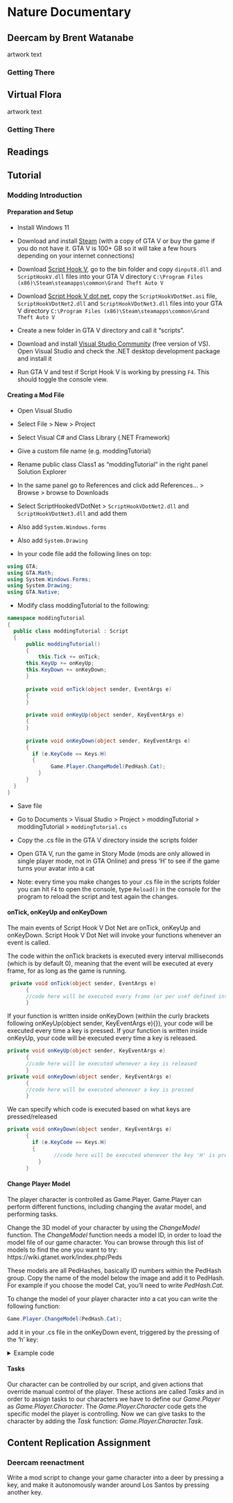 # Nature Documentary

## Deercam by Brent Watanabe

artwork text

### Getting There


## Virtual Flora

artwork text

### Getting There

## Readings

## Tutorial

### Modding Introduction 

#### Preparation and Setup

+ Install Windows 11

+ Download and install [Steam](https://store.steampowered.com/about/) (with a copy of GTA V or buy the game if you do not have it. GTA V is 100+ GB so it will take a few hours depending on your internet connections)

+ Download [Script Hook V](https://store.steampowered.com/about/), go to the bin folder and copy ```dinput8.dll``` and ```ScriptHookV.dll``` files into your GTA V directory ```C:\Program Files (x86)\Steam\steamapps\common\Grand Theft Auto V```

+ Download [Script Hook V dot net](https://store.steampowered.com/about/), copy the ```ScriptHookVDotNet.asi``` file, ```ScriptHookVDotNet2.dll``` and ```ScriptHookVDotNet3.dll``` files into your GTA V directory ```C:\Program Files (x86)\Steam\steamapps\common\Grand Theft Auto V```

+ Create a new folder in GTA V directory and call it “scripts”.

+ Download and install [Visual Studio Community](https://store.steampowered.com/about/) (free version of VS). Open Visual Studio and check the .NET desktop development package and install it

+ Run GTA V and test if Script Hook V is working by pressing ```F4```. This should toggle the console view.


#### Creating a Mod File

+ Open Visual Studio

+ Select File > New > Project

+ Select Visual C# and Class Library (.NET Framework)

+ Give a custom file name (e.g. moddingTutorial)

+ Rename public class Class1 as “moddingTutorial” in the right panel Solution Explorer

+ In the same panel go to References and click add References… > Browse > browse to Downloads 

+ Select ScriptHookedVDotNet > ```ScriptHookVDotNet2.dll``` and ```ScriptHookVDotNet3.dll``` and add them

+ Also add ```System.Windows.forms```

+ Also add ```System.Drawing```

+ In your code file add the following lines on top:
```cs
using GTA;
using GTA.Math;
using System.Windows.Forms;
using System.Drawing;
using GTA.Native;
```

+ Modify class moddingTutorial to the following:
```cs
namespace moddingTutorial
{
  public class moddingTutorial : Script
  {
	  public moddingTutorial()
	  {
		  this.Tick += onTick;
      this.KeyUp += onKeyUp;
      this.KeyDown += onKeyDown;
	  }
	
	  private void onTick(object sender, EventArgs e)
	  {
	  }
	
	  private void onKeyUp(object sender, KeyEventArgs e)
	  {
	  }
 
	  private void onKeyDown(object sender, KeyEventArgs e)
	  {
	  	if (e.KeyCode == Keys.H)
	  	{
			  Game.Player.ChangeModel(PedHash.Cat); 
		  }
	  } 
  }
}
```

+ Save file

+ Go to Documents > Visual Studio > Project > moddingTutorial > moddingTutorial > ```moddingTutorial.cs```

+ Copy the .cs file in the GTA V directory inside the scripts folder

+ Open GTA V, run the game in Story Mode (mods are only allowed in single player mode, not in GTA Online) and press ‘H’ to see if the game turns your avatar into a cat

+ Note: every time you make changes to your .cs file in the scripts folder you can hit ```F4``` to open the console, type ```Reload()``` in the console for the program to reload the script and test again the changes.

#### onTick, onKeyUp and onKeyDown
The main events of Script Hook V Dot Net are onTick, onKeyUp and onKeyDown. Script Hook V Dot Net will invoke your functions whenever an event is called.

The code within the onTick brackets is executed every interval milliseconds (which is by default 0), meaning that the event will be executed at every frame, for as long as the game is running.

```cs
 private void onTick(object sender, EventArgs e)
	  {
      //code here will be executed every frame (or per usef defined interval)
	  }
```

If your function is written inside onKeyDown (withiin the curly brackets following onKeyUp(object sender, KeyEventArgs e){}), your code will be executed every time a key is pressed. If your function is written inside onKeyUp, your code will be executed every time a key is released.

```cs
private void onKeyUp(object sender, KeyEventArgs e)
	  {
      //code here will be executed whenever a key is released
	  }
private void onKeyDown(object sender, KeyEventArgs e)
	  {
      //code here will be executed whenever a key is pressed
	  } 
```

We can specify which code is executed based on what keys are pressed/released

```cs
private void onKeyDown(object sender, KeyEventArgs e)
	  {
	  	if (e.KeyCode == Keys.H)
	  	{
			   //code here will be executed whenever the key 'H' is pressed 
		  }
	  } 
```



#### Change Player Model

The player character is controlled as Game.Player. Game.Player can perform different functions, including changing the avatar model, and performing tasks.

Change the 3D model of your character by using the _ChangeModel_ function.
The _ChangeModel_ function needs a model ID, in order to load the model file of our game character.
You can browse through this list of models to find the one you want to try:  https://wiki.gtanet.work/index.php/Peds  

These models are all PedHashes, basically ID numbers within the PedHash group. Copy the name of the model below the image and add it to PedHash.
For example if you choose the model Cat, you’ll need to write _PedHash.Cat_.

To change the model of your player character into a cat you can write the following function:
```cs
Game.Player.ChangeModel(PedHash.Cat);
```
add it in your .cs file in the onKeyDown event, triggered by the pressing of the 'h' key:

<details>
  <summary>Example code</summary>

```cs
using System;
using System.Collections.Generic;
using System.Linq;
using System.Text;
using System.Threading.Tasks;
 
using GTA;
using GTA.Math;
using System.Windows.Forms;
using System.Drawing;
using GTA.Native;
 
 
namespace moddingTutorial
{
    public class moddingTutorial : Script
    {
		public moddingTutorial()
		{
			this.Tick += onTick;
			this.KeyUp += onKeyUp;
			this.KeyDown += onKeyDown;
		}
 
		private void onTick(object sender, EventArgs e) //this function gets executed continuously 
		{
		}
 
		private void onKeyUp(object sender, KeyEventArgs e)//everything inside here is executed only when we release a key
		{
		}
 
		private void onKeyDown(object sender, KeyEventArgs e) //everything inside here is executed only when we press a key
		{
			//when pressing 'H'
			if(e.KeyCode == Keys.H)
			{
				//change player char into a different model
				Game.Player.ChangeModel(PedHash.Cat); 
			}
		}
	}
}

```
</details>


#### Tasks

Our character can be controlled by our script, and given actions that override manual control of the player. These actions are called _Tasks_ and in order to assign tasks to our characters we have to define our _Game.Player_ as _Game.Player.Character_. The _Game.Player.Character_ code gets the specific model the player is controlling.
Now we can give tasks to the character by adding the _Task_ function: _Game.Player.Character.Task_.

## Content Replication Assignment

### Deercam reenactment

Write a mod script to change your game character into a deer by pressing a key, and make it autonomously wander around Los Santos by pressing another key.


